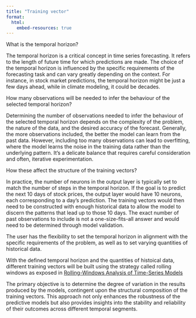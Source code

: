 ```yaml
---
title: "Training vector"
format:
  html:
    embed-resources: true
---
```


What is the temporal horizon?

The temporal horizon is a critical concept in time series forecasting. It refers to the length of future time for which predictions are made. The choice of the temporal horizon is influenced by the specific requirements of the forecasting task and can vary greatly depending on the context. For instance, in stock market predictions, the temporal horizon might be just a few days ahead, while in climate modeling, it could be decades.

How many observations will be needed to infer the behaviour of the selected temporal horizon?

Determining the number of observations needed to infer the behaviour of the selected temporal horizon depends on the complexity of the problem, the nature of the data, and the desired accuracy of the forecast. Generally, the more observations included, the better the model can learn from the past data. However, including too many observations can lead to overfitting, where the model learns the noise in the training data rather than the underlying pattern. It's a delicate balance that requires careful consideration and often, iterative experimentation.

How these affect the structure of the training vectors?

In practice, the number of neurons in the output layer is typically set to match the number of steps in the temporal horizon. If the goal is to predict the next 10 days of stock prices, the output layer would have 10 neurons, each corresponding to a day's prediction. The training vectors would then need to be constructed with enough historical data to allow the model to discern the patterns that lead up to those 10 days. The exact number of past observations to include is not a one-size-fits-all answer and would need to be determined through model validation.

::: {.callout-note}
The user has the flexibility to set the temporal horizon in alignment with the specific requirements of the problem, as well as to set varying quantities of historical data.
:::

With the defined temporal horizon and the quantities of histoical data, different training vectors will be built using the strategy called rolling windows as exposed in [Rolling-Windows Analysis of Time-Series Models](https://www.mathworks.com/help/econ/rolling-windows-estimation-of-state-space-models.html)

The primary objective is to determine the degree of variation in the results produced by the models, contingent upon the structural composition of the training vectors. This approach not only enhances the robustness of the predictive models but also provides insights into the stability and reliability of their outcomes across different temporal segments.